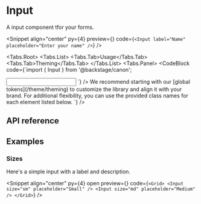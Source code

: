
# Input

A input component tfor your forms.

<Snippet
  align="center"
  py={4}
  preview={<InputPreview />}
  code={`<Input label="Name" placeholder="Enter your name" />`}
/>

<Tabs.Root>
  <Tabs.List>
    <Tabs.Tab>Usage</Tabs.Tab>
    <Tabs.Tab>Theming</Tabs.Tab>
  </Tabs.List>
  <Tabs.Panel>
    <CodeBlock
      code={`import { Input } from '@backstage/canon';

<Input />
`}
    />
  </Tabs.Panel>
  <Tabs.Panel>
    We recommend starting with our [global tokens](/theme/theming) to customize the library and align it with
    your brand. For additional flexibility, you can use the provided class names for each element listed below.
    <CodeBlock
      code={`<Input className="canon-Input" />`}
    />
  </Tabs.Panel>
</Tabs.Root>

## API reference

<BaseUI href="https://base-ui.com/react/components/input" />

<PropsTable data={inputPropDefs} />

## Examples

### Sizes

Here's a simple input with a label and description.

<Snippet
  align="center"
  py={4}
  open
  preview={<InputSizes />}
  code={`<Grid>
    <Input size="sm" placeholder="Small" />
    <Input size="md" placeholder="Medium" />
  </Grid>`}
/>
